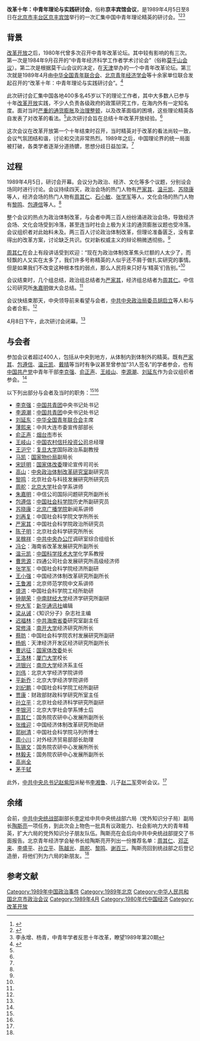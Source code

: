 {{Veil|time=2015-09-12T07:47:37+00:00}}
'''改革十年：中青年理论与实践研讨会'''，俗称'''京丰宾馆会议'''，是1989年4月5日至8日在[[北京市|北京市]][[丰台区|丰台区]][[京丰宾馆|京丰宾馆]]举行的一次汇集中国中青年理论精英的研讨会。<ref name=gsw>{{cite web|title=仲大军：忆改革开放第一个十年那次理论研讨会|url=http://www.21ccom.net/articles/lsjd/lccz/article_2011050334695.html|date=2011-05-03|publisher=[[共识网|共识网]]|archiveurl=https://web.archive.org/web/20160304200416/http://www.21ccom.net/articles/lsjd/lccz/article_2011050334695.html|archivedate=2016-03-04|deadurl=yes}}</ref><ref name=tao>{{Cite web |url=http://www.yhcqw.com/html/qlj/2015/28/15289818IE9H29754IICG1DH317EC1IJ_2.html |title=陶斯亮，我与中央统战部六局，炎黄春秋2015年第2期 |access-date=2015-02-25 |archive-url=https://web.archive.org/web/20150225230110/http://www.yhcqw.com/html/qlj/2015/28/15289818IE9H29754IICG1DH317EC1IJ_2.html |archive-date=2015-02-25 |dead-url=yes }}</ref><ref name=liyang>李永增、杨青，中青年学者反思十年改革，瞭望1989年第20期</ref>

==背景==
[[改革开放|改革开放]]之后，1980年代曾多次召开中青年改革论坛。其中较有影响的有三次。第一次是1984年9月召开的“中青年经济科学工作者学术讨论会”（俗称[[莫干山会议|莫干山会议]]）。第二次是根据莫干山会议的决定，在[[天津|天津]]举办的一个中青年改革论坛。第三次就是1989年4月由[[中华全国青年联合会|中华全国青年联合会]]、[[北京青年经济学会|北京青年经济学会]]等十余家单位联合发起召开的“改革十年：中青年理论与实践研讨会”。<ref name=sina>{{Cite web |url=http://finance.sina.com.cn/hy/20120916/085813150080.shtml |title=2012中青年改革开放论坛开幕，新浪，2012-09-16 |accessdate=2015-02-25 |archive-date=2015-02-26 |archive-url=https://web.archive.org/web/20150226001249/http://finance.sina.com.cn/hy/20120916/085813150080.shtml |dead-url=no }}</ref>

此次研讨会汇集中国各地400多名45岁以下的理论工作者，其中大多数人已参与十年[[改革开放|改革开放]]实践，不少人负责各级政府的政策研究工作，在海内外有一定知名度。面对当时[[1980年代末中国通货膨胀|严重的通货膨胀]]及[[治理整顿|治理整顿]]，以及改革面临的困境，这些理论精英各自发表了对改革的看法。<ref name=liyang/>此次研讨会旨在总结十年改革开放经验。<ref name=tao/>

这次会议在改革开放第一个十年结束时召开，当时精英对于改革的看法尚较一致，会议气氛团结和谐，讨论和交流非常热烈。1989年之后，中国理论界的统一局面被打破，各类学者逐渐分道扬镳，思想分歧日益加深。<ref name=gsw/>

==过程==
1989年4月5日，研讨会开幕。会议分为政治、经济、文化等多个议题，分别设会场同时进行讨论。会议持续四天，政治会场的热门人物有[[严家其|严家其]]、[[温元凯|温元凯]]、[[苏晓康|苏晓康]]等人，经济会场的热门人物有[[周其仁|周其仁]]、[[石小敏|石小敏]]、[[张学军|张学军]]等人，文化会场的热门人物有[[黎鸣|黎鸣]]、[[包遵信|包遵信]]等人。<ref name=gsw/>

整个会议的热点为政治体制改革，与会者中两三百人纷纷涌进政治会场，导致经济会场、文化会场受到冷落，甚至连当时社会上极为关注的通货膨胀议题也受冷落。会议组织者对此始料未及。两三百人讨论政治体制改革，但理论准备匮乏，没有拿得出的改革方案，讨论缺乏共识。仅对新权威主义的辩论稍微透彻些。<ref name=tao/>

[[周其仁|周其仁]]在会上有段讲话受到欢迎：“现在为政治体制改革焦头烂额的人太少了，而轻飘的人又实在太多了，我们许多号称精英的人似乎还不屑于做扎实研究的事情。但是如果我们不改变这种根本性的弱点，那么人民将来只好与‘精英’们告别。”<ref name=tao/>

会议结束时，几个组总结，政治组总结者为[[严家其|严家其]]，经济组总结者为[[周其仁|周其仁]]。中信公司研究所[[朱嘉明|朱嘉明]]做大会总结。<ref name=gsw/>

会议快结束那天，中央领导前来看望与会者，[[中共中央政治局委员|中共中央政治局委员]][[胡启立|胡启立]]等人和与会者合影。<ref name=gsw/>

4月8日下午，此次研讨会闭幕。<ref name=gsw/>

==与会者==
参加会议者超过400人，包括从中央到地方，从体制内到体制外的精英。既有[[严家其|严家其]]、[[包遵信|包遵信]]、[[温元凯|温元凯]]、[[戴晴|戴晴]]等当时有争议甚至曾参加“31人签名”的学者参会，也有[[中国共产党|中国共产党]]中青年干部[[李克强|李克强]]、[[俞正声|俞正声]]、[[王岐山|王岐山]]、[[李源潮|李源潮]]、[[刘延东|刘延东]]作为会议组织者参会。<ref name=tao/>

以下列出部分与会者及当时的职务：<ref name=gsw/><ref name=sina/>
{{HideH|此次讨论会部分与会者及当时的职务}}
*[[李克强|李克强]]：[[中国共青团|中国共青团]]中央书记处书记
*[[李源潮|李源潮]]：[[中国共青团|中国共青团]]中央书记处书记
*[[刘延东|刘延东]]：[[中华全国青年联合会|中华全国青年联合会]]主席
*[[薄熙来|薄熙来]]：中共大连市委宣传部部长
*[[俞正声|俞正声]]：[[烟台市|烟台市]]市长
*[[王岐山|王岐山]]：[[中国农村信托投资公司|中国农村信托投资公司]]总经理
*[[王沪宁|王沪宁]]：[[复旦大学|复旦大学]]国际政治系副教授
*[[马凯_(官员)|马凯]]：[[国家物价局|国家物价局]]副局长
*[[宋廷明|宋廷明]]：[[国家体改委|国家体改委]]理论宣传司司长
*[[高山_(副研究员)|高山]]：[[中央政治体制改革研究室|中央政治体制改革研究室]]副研究员
*[[黎鸣|黎鸣]]：北京社会与科技发展研究所研究员
*[[周舵|周舵]]：[[北京大学|北京大学]]社会学系讲师
*[[朱嘉明|朱嘉明]]：中信公司国际问题研究所副所长
*[[包遵信|包遵信]]：[[中国社会科学院|中国社会科学院]]历史所副研究员
*[[苏晓康|苏晓康]]：[[北京广播学院|北京广播学院]]新闻系讲师
*[[刘再复|刘再复]]：中国社会科学院文学所所长
*[[严家其|严家其]]：中国社会科学院政治所研究员
*[[陈子明|陈子明]]：北京社会科学研究所所长
*[[吴稼祥|吴稼祥]]：[[中共中央办公厅|中共中央办公厅]]调研室综合组组长
*[[冯仑|冯仑]]：海南省改革发展研究所副所长
*[[温元凯|温元凯]]：[[中国科学技术大学|中国科学技术大学]]化学系教授
*[[曹思源|曹思源]]：四通公司社会发展研究所高级经济师
*[[张学军|张学军]]：中国社会科学院经济所副研
*[[王小强|王小强]]：中国经济体制改革研究所副所长
*[[王鲁湘|王鲁湘]]：北京师范学院中文系讲师
*[[盛洪|盛洪]]：中国社会科学院工经所助研
*[[钟朋荣|钟朋荣]]：[[中南财经大学|中南财经大学]]经济学研究所副研
*[[仲大军|仲大军]]：[[新华通讯社|新华通讯社]]编辑
*[[梁从诫|梁从诫]]：《知识分子》杂志社主编
*[[迟福林|迟福林]]：[[中共海南省委|中共海南省委]]研究室副主任
*[[常修泽|常修泽]]：[[南开大学|南开大学]]经济研究所所长
*[[蔡昉|蔡昉]]：中国社会科学院农村发展研究所副研
*[[杨帆_(经济学家)|杨帆]]：天津经济开发区经济研究所副所长
*[[曹远征|曹远征]]：[[国家体改委|国家体改委]]处长
*[[王洛林|王洛林]]：[[厦门大学|厦门大学]]校长
*[[洪银兴|洪银兴]]：[[南京大学|南京大学]]经济系主任
*[[刘伟_(北京大学)|刘伟]]：北京大学经济学院讲师
*[[平新乔|平新乔]]：北京大学经济学院讲师
*[[刘纪鹏|刘纪鹏]]：中国社会科学院工经所副研
*[[贾康|贾康]]：财政部财政科学研究所室主任
*[[孙立平|孙立平]]：北京社会经济科学研究所副研
*[[李銀河_(社會學家)|李银河]]：北京大学社会学系博士后
*[[周其仁|周其仁]]：国务院农研中心发展所副所长
*[[张维迎|张维迎]]：中国经济体制改革研究所助研
*[[郭树清|郭树清]]：中国社会科学院马列所博士
*[[周小川|周小川]]：对外经济贸易部部长助理
*[[陈锡文|陈锡文]]：国务院农研中心发展所所长
*[[林毅夫|林毅夫]]：国务院农研中心发展所副所长
*[[高尚全|高尚全]]
*[[茅于轼|茅于轼]]
{{HideF}}

此外，[[中共中央总书记|中共中央总书记]][[赵紫阳|赵紫阳]]派秘书[[李湘鲁|李湘鲁]]、儿子[[赵二军|赵二军]]旁听会议。<ref name=tao/>

==余绪==
会前，[[中共中央统战部|中共中央统战部]]副部长[[李定|李定]]给中共中央统战部六局（党外知识分子局）副局长[[陶斯亮|陶斯亮]]一项任务，到此次会上物色一批具有议政能力、社会影响力大的青年精英，扩大六局的党外知识分子朋友队伍。陶斯亮在会后向中共中央统战部提交了书面报告。北京青年经济学会秘书长给陶斯亮开列出一份推荐名单：[[周其仁|周其仁]]、[[邓正来|邓正来]]、[[李盛平|李盛平]]、[[孙立平|孙立平]]、[[陈越光|陈越光]]、[[周舵|周舵]]、[[黎鸣|黎鸣]]、[[谢百三|谢百三]]。陶斯亮回到统战部之后登记造册，将他们列为六局的新朋友。<ref name=tao/>

==参考文献==
{{Reflist|2}}

[[Category:1989年中国政治事件|Category:1989年中国政治事件]]
[[Category:1989年北京|Category:1989年北京]]
[[Category:中华人民共和国北京市政治会议|Category:中华人民共和国北京市政治会议]]
[[Category:1989年4月|Category:1989年4月]]
[[Category:1980年代中国经济|Category:1980年代中国经济]]
[[Category:改革开放|Category:改革开放]]